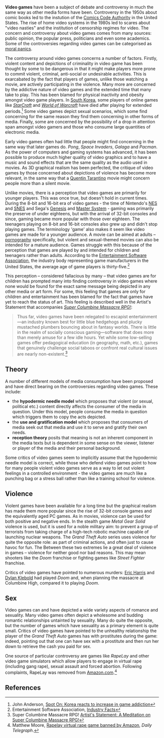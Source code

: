 {{subpages}}

'''Video games''' have been a subject of debate and controversy in much the same way as other media forms have been. Controversy in the 1950s about comic books led to the instution of the [[Comics Code Authority]] in the United States. The rise of home video systems in the 1980s led to scares about "video nasties" and the institution of censorship regimes for video. The concern and controversy about video games comes from many sources: public opinion, the popular press, politicians and even some academics. Some of the controversies regarding video games can be categorised as [[moral panic]]s.

The controversy around video games concerns a number of factors. Firstly, violent content and depictions of criminality in video game has been thought by some to be dangerous in that it might make players more prone to commit violent, criminal, anti-social or undesirable activities. This is exarcabated by the fact that players of games, unlike those watching a movie, are actively participating in the violence. Many more are concerned by the addictive nature of video games and the extended time that many take to play. This has been blamed for physical inactivity and obesity amongst video game players. In [[South Korea]], some players of online games like ''[[StarCraft]]'' and ''[[World of Warcraft]]'' have died after playing for extended periods.<ref name=gamespot_death>John Anderson, [http://uk.gamespot.com/news/6132357.html Spot On: Korea reacts to increase in game addiction]</ref> Some video games depict sexual scenarios, which some find concerning for the same reason they find them concerning in other forms of media. Finally, some are concerned by the possibility of a drop in attention span amongst video gamers and those who consume large quantities of electronic media.

Early video games often had little that people might find concerning in the same way that later games do. ''Pong'', ''Space Invaders'', ''Galaga'' and ''Pacman''. As the power of computers and gaming systems has advanced, it has been possible to produce much higher quality of video graphics and to have a music and sound effects that are the same quality as the audio used in movies. As 3D graphical realism has been perfected, the critique of video games by those concerned about depictions of violence has become more relevant, in the same way that a [[Quentin Tarantino]] movie might concern people more than a silent movie.

Unlike movies, there is a perception that video games are primarily for younger players. This was once true, but doesn't hold in current times. During the 8-bit and 16-bit era of video games - the time of Nintendo's [[Nintendo Entertainment System|NES]] and [[Super Nintendo Entertainment System|SNES]] and Sega's [[Sega Genesis|Genesis]] and [[Master System]] - gaming was primarily the preserve of under eighteens, but with the arrival of 32-bit consoles and since, gaming became more popular with those over eighteen. The teenagers playing on 8-bit and 16-bit consoles also grew up and didn't stop playing games. The terminology 'game' also makes it seem like video games are made for a younger audience. A movie can be aimed at adults – [[pornography]] specifically, but violent and sexual-themed movies can also be intended for a mature audience. Games struggle with this because of the perception that games are played by and intended for children and teenagers rather than adults. According to the [[Entertainment Software Association]], the industry body representing game manufacturers in the United States, the average age of game players is thirty-five.<ref>Entertainment Software Association, [http://www.theesa.com/facts/ Industry Facts]</ref>


This perception – considered fallacious by many – that video games are for children has prompted many into finding controversy in video games where none would be found for the exact same message being depicted in any other media or art form. For some, this feeling that games are only for children and entertainment has been blamed for the fact that games have yet to reach the status of art. This feeling is described well in the Artist's Statement that accompanies ''[[Super Columbine Massacre RPG!]]'':

<blockquote>Thus far, video games have been relegated to escapist entertainment—an industry known best for little blue hedgehogs and plucky mustached plumbers bouncing about in fantasy worlds. There is little in the realm of socially conscious gaming—software that does more than merely amuse for a few idle hours. Yet while some low-selling games offer pedagogical education (in geography, math, etc.), games that genuinely challenge social taboos or confront real cultural issues are nearly non-existent.<ref name=columbine_rpg_statement>Super Columbine Massacre RPG! [http://www.columbinegame.com/statement.htm Artist's Statement: A Meditation on Super Columbine Massacre RPG!]</ref></blockquote>

== Theory ==
A number of different models of media consumption have been proposed and have direct bearing on the controversies regarding video games. These include:

* the '''hypodermic needle model''' which proposes that violent (or sexual, political etc.) content directly affects the consumer of the media in question. Under this model, people consume the media in question which triggers them to copy the acts depicted.
* the '''use and gratification model''' which proposes that consumers of media seek out that media and use it to serve and gratify their own needs.
* '''reception theory''' posits that meaning is not an inherent component in the media texts but is dependent in some sense on the viewer, listener or player of the media and their personal background.

Some critics of video games seem to implicitly assume that the hypodermic needle model is correct, while those who defend video games point to how for many people violent video games serve as a way to let out violent feelings in a controlled environment - the video games are much like a punching bag or a stress ball rather than like a training school for violence.

== Violence ==
Violent games have been available for a long time but the graphical realism has made them more popular since the rise of 32-bit console games and the equivalently aged PC games. As in movies, violence can be used for both positive and negative ends. In the stealth game ''Metal Gear Solid'' violence is used, but it is used for a noble military aim: to prevent a group of terrorists from taking charge of a high-tech robotic machine capable of launching nuclear weapons. The ''Grand Theft Auto'' series uses violence for quite the opposite role: as part of criminal actions, and often just to cause havoc for fun. The  Between these two extremes lie a great deal of violence in games – violence for neither good nor bad reasons. This may mean shooters like the ''Doom'' franchise or fighting games like ''Street Fighter'' franchise.

Critics of video games have pointed to numerous murders: [[Eric Harris]] and [[Dylan Klebold]] had played ''Doom'' and, when planning the massacre at Columbine High, compared it to playing ''Doom''.

== Sex ==
Video games can and have depicted a wide variety aspects of romance and sexuality. Many video games often depict a wholesome and budding romantic relationships untainted by sexuality. Many do quite the opposite, but the number of games which have sexuality as a primary element is quite small. Critics of video games have pointed to the unhealthy relationship the player of the ''Grand Theft Auto'' games has with prostitutes during the game: indeed, pointing out that one can have sex with a prostitute and then run her down to retrieve the cash you paid for sex.

One source of particular controversy are games like ''RapeLay'' and other video game simulators which allow players to engage in virtual rape (including gang rape), sexual assault and forced abortion. Following complaints, RapeLay was removed from [[Amazon.com]].<ref>Matthew Moore, [http://www.telegraph.co.uk/technology/4611161/Rapelay-virtual-rape-game-banned-by-Amazon.html Rapelay virtual rape game banned by Amazon], ''Daily Telegraph''.</ref>


== References ==
<references />